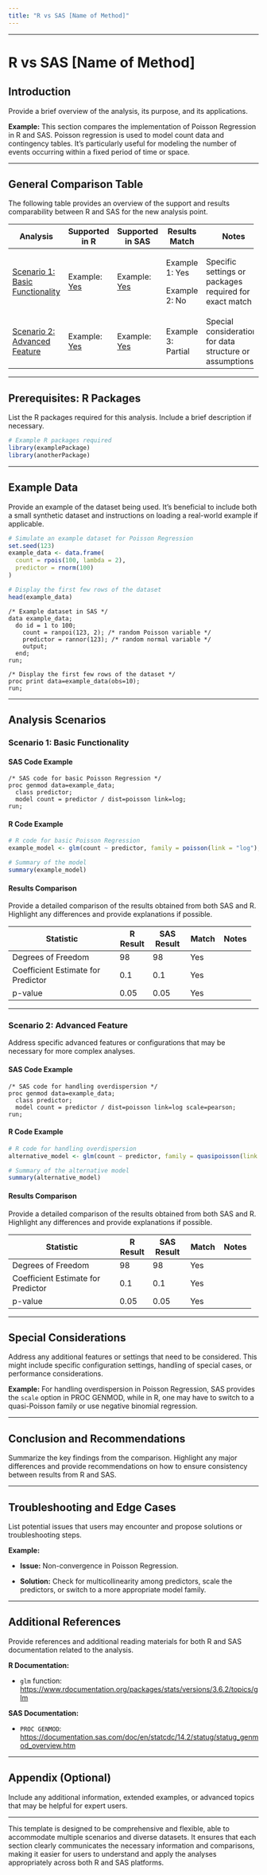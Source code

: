 ```yaml
---
title: "R vs SAS [Name of Method]"
---
```


------------------------------------------------------------------------

# R vs SAS \[Name of Method\]

## Introduction

Provide a brief overview of the analysis, its purpose, and its applications.

**Example:** This section compares the implementation of Poisson Regression in R and SAS. Poisson regression is used to model count data and contingency tables. It's particularly useful for modeling the number of events occurring within a fixed period of time or space.

------------------------------------------------------------------------

## General Comparison Table

The following table provides an overview of the support and results comparability between R and SAS for the new analysis point.

+-----------------------------------+-----------------------------------+-------------------------------------+--------------------+----------------------------------------------------------+
| Analysis                          | Supported in R                    | Supported in SAS                    | Results Match      | Notes                                                    |
+===================================+===================================+=====================================+====================+==========================================================+
| [Scenario 1: Basic Functionality] | Example: [Yes](../R/example_link) | Example: [Yes](../SAS/example_link) | Example 1: Yes     | Specific settings or packages required for exact match   |
|                                   |                                   |                                     |                    |                                                          |
|                                   |                                   |                                     | Example 2: No      |                                                          |
+-----------------------------------+-----------------------------------+-------------------------------------+--------------------+----------------------------------------------------------+
| [Scenario 2: Advanced Feature]    | Example: [Yes](../R/example_link) | Example: [Yes](../SAS/example_link) | Example 3: Partial | Special considerations for data structure or assumptions |
+-----------------------------------+-----------------------------------+-------------------------------------+--------------------+----------------------------------------------------------+

------------------------------------------------------------------------

## Prerequisites: R Packages

List the R packages required for this analysis. Include a brief description if necessary.

``` r
# Example R packages required
library(examplePackage)
library(anotherPackage)
```

------------------------------------------------------------------------

## Example Data

Provide an example of the dataset being used. It's beneficial to include both a small synthetic dataset and instructions on loading a real-world example if applicable.

``` r
# Simulate an example dataset for Poisson Regression
set.seed(123)
example_data <- data.frame(
  count = rpois(100, lambda = 2),
  predictor = rnorm(100)
)

# Display the first few rows of the dataset
head(example_data)
```

``` sas
/* Example dataset in SAS */
data example_data;
  do id = 1 to 100;
    count = ranpoi(123, 2); /* random Poisson variable */
    predictor = rannor(123); /* random normal variable */
    output;
  end;
run;

/* Display the first few rows of the dataset */
proc print data=example_data(obs=10);
run;
```

------------------------------------------------------------------------

## Analysis Scenarios

### Scenario 1: Basic Functionality

#### SAS Code Example

``` sas
/* SAS code for basic Poisson Regression */
proc genmod data=example_data;
  class predictor;
  model count = predictor / dist=poisson link=log;
run;
```

#### R Code Example

``` r
# R code for basic Poisson Regression
example_model <- glm(count ~ predictor, family = poisson(link = "log"), data = example_data)

# Summary of the model
summary(example_model)
```

#### Results Comparison

Provide a detailed comparison of the results obtained from both SAS and R. Highlight any differences and provide explanations if possible.

+------------------------------------+----------+------------+----------+----------+
| Statistic                          | R Result | SAS Result | Match    | Notes    |
+====================================+==========+============+==========+==========+
| Degrees of Freedom                 | 98       | 98         | Yes      |          |
+------------------------------------+----------+------------+----------+----------+
| Coefficient Estimate for Predictor | 0.1      | 0.1        | Yes      |          |
+------------------------------------+----------+------------+----------+----------+
| p-value                            | 0.05     | 0.05       | Yes      |          |
+------------------------------------+----------+------------+----------+----------+

------------------------------------------------------------------------

### Scenario 2: Advanced Feature

Address specific advanced features or configurations that may be necessary for more complex analyses.

#### SAS Code Example

``` sas
/* SAS code for handling overdispersion */
proc genmod data=example_data;
  class predictor;
  model count = predictor / dist=poisson link=log scale=pearson;
run;
```

#### R Code Example

``` r
# R code for handling overdispersion
alternative_model <- glm(count ~ predictor, family = quasipoisson(link = "log"), data = example_data)

# Summary of the alternative model
summary(alternative_model)
```

#### Results Comparison

Provide a detailed comparison of the results obtained from both SAS and R. Highlight any differences and provide explanations if possible.

+------------------------------------+----------+------------+----------+----------+
| Statistic                          | R Result | SAS Result | Match    | Notes    |
+====================================+==========+============+==========+==========+
| Degrees of Freedom                 | 98       | 98         | Yes      |          |
+------------------------------------+----------+------------+----------+----------+
| Coefficient Estimate for Predictor | 0.1      | 0.1        | Yes      |          |
+------------------------------------+----------+------------+----------+----------+
| p-value                            | 0.05     | 0.05       | Yes      |          |
+------------------------------------+----------+------------+----------+----------+

------------------------------------------------------------------------

## Special Considerations

Address any additional features or settings that need to be considered. This might include specific configuration settings, handling of special cases, or performance considerations.

**Example:** For handling overdispersion in Poisson Regression, SAS provides the `scale` option in PROC GENMOD, while in R, one may have to switch to a quasi-Poisson family or use negative binomial regression.

------------------------------------------------------------------------

## Conclusion and Recommendations

Summarize the key findings from the comparison. Highlight any major differences and provide recommendations on how to ensure consistency between results from R and SAS.

------------------------------------------------------------------------

## Troubleshooting and Edge Cases

List potential issues that users may encounter and propose solutions or troubleshooting steps.

**Example:**

-   **Issue:** Non-convergence in Poisson Regression.

-   **Solution:** Check for multicollinearity among predictors, scale the predictors, or switch to a more appropriate model family.

------------------------------------------------------------------------

## Additional References

Provide references and additional reading materials for both R and SAS documentation related to the analysis.

**R Documentation:**

-   `glm` function: <https://www.rdocumentation.org/packages/stats/versions/3.6.2/topics/glm>

**SAS Documentation:**

-   `PROC GENMOD`: <https://documentation.sas.com/doc/en/statcdc/14.2/statug/statug_genmod_overview.htm>

------------------------------------------------------------------------

## Appendix (Optional)

Include any additional information, extended examples, or advanced topics that may be helpful for expert users.

------------------------------------------------------------------------

This template is designed to be comprehensive and flexible, able to accommodate multiple scenarios and diverse datasets. It ensures that each section clearly communicates the necessary information and comparisons, making it easier for users to understand and apply the analyses appropriately across both R and SAS platforms.
